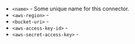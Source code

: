 - `<name>` - Some unique name for this connector.
- `<aws-region>` -
- `<bucket-uri>` -
- `<aws-access-key-id>` -
- `<aws-secret-access-key>` -